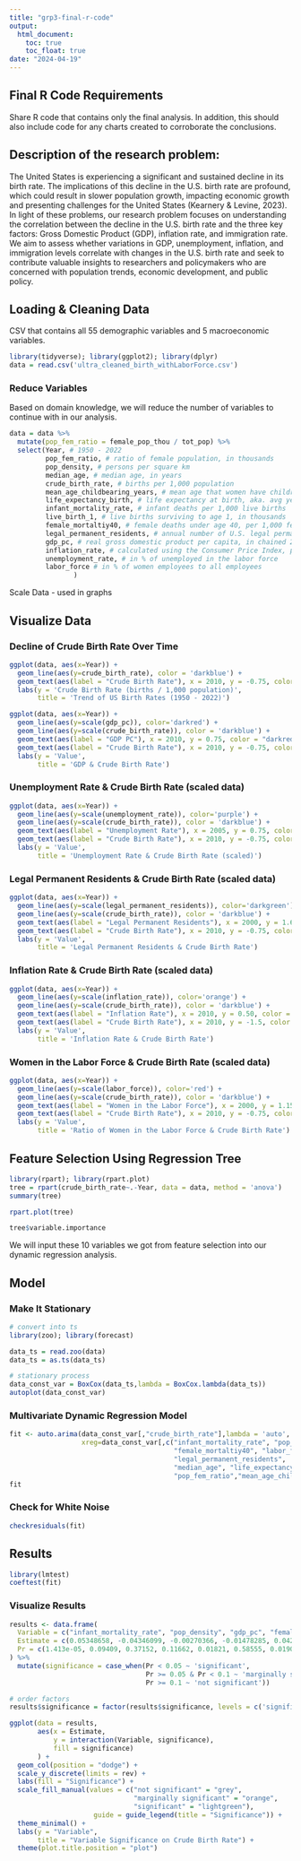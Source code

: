 ---
title: "grp3-final-r-code"
output: 
  html_document:
    toc: true
    toc_float: true
date: "2024-04-19"
---
## Final R Code Requirements
Share R code that contains only the final analysis. In addition, this should also include code for any charts created to corroborate the conclusions. 

## Description of the research problem:

The United States is experiencing a significant and sustained decline in its birth rate. The implications of this decline in the U.S. birth rate are profound, which could result in slower population growth, impacting economic growth and presenting challenges for the United States (Kearnery & Levine, 2023). In light of these problems, our research problem focuses on understanding the correlation between the decline in the U.S. birth rate and the three key factors: Gross Domestic Product (GDP), inflation rate, and immigration rate. We aim to assess whether variations in GDP, unemployment, inflation, and immigration levels correlate with changes in the U.S. birth rate and seek to contribute valuable insights to researchers and policymakers who are concerned with population trends, economic development, and public policy.

## Loading & Cleaning Data

CSV that contains all 55 demographic variables and 5 macroeconomic variables. 
```{r}
library(tidyverse); library(ggplot2); library(dplyr)
data = read.csv('ultra_cleaned_birth_withLaborForce.csv')
```

### Reduce Variables

Based on domain knowledge, we will reduce the number of variables to continue with in our analysis.
```{r}
data = data %>%
  mutate(pop_fem_ratio = female_pop_thou / tot_pop) %>%
  select(Year, # 1950 - 2022
         pop_fem_ratio, # ratio of female population, in thousands 
         pop_density, # persons per square km
         median_age, # median age, in years
         crude_birth_rate, # births per 1,000 population
         mean_age_childbearing_years, # mean age that women have children
         life_expectancy_birth, # life expectancy at birth, aka. avg years that infant would live if current death rates are constant
         infant_mortality_rate, # infant deaths per 1,000 live births
         live_birth_1, # live births surviving to age 1, in thousands
         female_mortaltiy40, # female deaths under age 40, per 1,000 female live births
         legal_permanent_residents, # annual number of U.S. legal permanent residents 
         gdp_pc, # real gross domestic product per capita, in chained 2017 dollars, seasonally adjusted 
         inflation_rate, # calculated using the Consumer Price Index, published by the Bureau of Labor Statistics
         unemployment_rate, # in % of unemployed in the labor force
         labor_force # in % of women employees to all employees
                )
```

Scale Data - used in graphs

## Visualize Data

### Decline of Crude Birth Rate Over Time
```{r}
ggplot(data, aes(x=Year)) + 
  geom_line(aes(y=crude_birth_rate), color = 'darkblue') +
  geom_text(aes(label = "Crude Birth Rate"), x = 2010, y = -0.75, color = "darkblue", vjust = -0.5, hjust = 0) +
  labs(y = 'Crude Birth Rate (births / 1,000 population)',
       title = 'Trend of US Birth Rates (1950 - 2022)')
```


```{r}
ggplot(data, aes(x=Year)) + 
  geom_line(aes(y=scale(gdp_pc)), color='darkred') +
  geom_line(aes(y=scale(crude_birth_rate)), color = 'darkblue') +
  geom_text(aes(label = "GDP PC"), x = 2010, y = 0.75, color = "darkred", vjust = -0.5, hjust = 0) +
  geom_text(aes(label = "Crude Birth Rate"), x = 2010, y = -0.75, color = "darkblue", vjust = -0.5, hjust = 0) +
  labs(y = 'Value',
       title = 'GDP & Crude Birth Rate')
```

### Unemployment Rate & Crude Birth Rate (scaled data)

```{r}
ggplot(data, aes(x=Year)) + 
  geom_line(aes(y=scale(unemployment_rate)), color='purple') +
  geom_line(aes(y=scale(crude_birth_rate)), color = 'darkblue') +
  geom_text(aes(label = "Unemployment Rate"), x = 2005, y = 0.75, color = "purple", vjust = -0.5, hjust = 0) +
  geom_text(aes(label = "Crude Birth Rate"), x = 2010, y = -0.75, color = "darkblue", vjust = -0.5, hjust = 0) +
  labs(y = 'Value',
       title = 'Unemployment Rate & Crude Birth Rate (scaled)')
```

### Legal Permanent Residents & Crude Birth Rate (scaled data)

```{r}
ggplot(data, aes(x=Year)) + 
  geom_line(aes(y=scale(legal_permanent_residents)), color='darkgreen') +
  geom_line(aes(y=scale(crude_birth_rate)), color = 'darkblue') +
  geom_text(aes(label = "Legal Permanent Residents"), x = 2000, y = 1.60, color = "darkgreen", vjust = -0.5, hjust = 0) +
  geom_text(aes(label = "Crude Birth Rate"), x = 2010, y = -0.75, color = "darkblue", vjust = -0.5, hjust = 0) +
  labs(y = 'Value',
       title = 'Legal Permanent Residents & Crude Birth Rate')
```

### Inflation Rate & Crude Birth Rate (scaled data)

```{r}
ggplot(data, aes(x=Year)) + 
  geom_line(aes(y=scale(inflation_rate)), color='orange') +
  geom_line(aes(y=scale(crude_birth_rate)), color = 'darkblue') +
  geom_text(aes(label = "Inflation Rate"), x = 2010, y = 0.50, color = "orange", vjust = -0.5, hjust = 0) +
  geom_text(aes(label = "Crude Birth Rate"), x = 2010, y = -1.5, color = "darkblue", vjust = -0.5, hjust = 0) +
  labs(y = 'Value',
       title = 'Inflation Rate & Crude Birth Rate')
```

### Women in the Labor Force & Crude Birth Rate (scaled data)

```{r}
ggplot(data, aes(x=Year)) + 
  geom_line(aes(y=scale(labor_force)), color='red') +
  geom_line(aes(y=scale(crude_birth_rate)), color = 'darkblue') +
  geom_text(aes(label = "Women in the Labor Force"), x = 2000, y = 1.15, color = "red", vjust = -0.5, hjust = 0) +
  geom_text(aes(label = "Crude Birth Rate"), x = 2010, y = -0.75, color = "darkblue", vjust = -0.5, hjust = 0) +
  labs(y = 'Value',
       title = 'Ratio of Women in the Labor Force & Crude Birth Rate')
```

## Feature Selection Using Regression Tree

```{r}
library(rpart); library(rpart.plot)
tree = rpart(crude_birth_rate~.-Year, data = data, method = 'anova')
summary(tree)
```

```{r}
rpart.plot(tree)
```

```{r}
tree$variable.importance
```
We will input these 10 variables we got from feature selection into our dynamic regression analysis.


## Model

### Make It Stationary

```{r}
# convert into ts 
library(zoo); library(forecast)

data_ts = read.zoo(data)
data_ts = as.ts(data_ts)
```

```{r}
# stationary process
data_const_var = BoxCox(data_ts,lambda = BoxCox.lambda(data_ts))
autoplot(data_const_var)
```
### Multivariate Dynamic Regression Model 
```{r}
fit <- auto.arima(data_const_var[,"crude_birth_rate"],lambda = 'auto',
                  xreg=data_const_var[,c("infant_mortality_rate", "pop_density", "gdp_pc",
                                         "female_mortaltiy40", "labor_force", 
                                         "legal_permanent_residents",
                                         "median_age", "life_expectancy_birth",
                                         "pop_fem_ratio","mean_age_childbearing_years")])
fit
```
### Check for White Noise
```{r}
checkresiduals(fit)
```

## Results
```{r}
library(lmtest)
coeftest(fit)
```
### Visualize Results
```{r}
results <- data.frame( 
  Variable = c("infant_mortality_rate", "pop_density", "gdp_pc", "female_mortaltiy40", "labor_force", "legal_permanent_residents", "median_age", "life_expectancy_birth", "pop_fem_ratio", "mean_age_childbearing_years"),
  Estimate = c(0.05348658, -0.04346099, -0.00270366, -0.01478285, 0.04275058, 0.00011862, 0.10009594, 0.07254355, -0.25947885, -0.09138491),
  Pr = c(1.413e-05, 0.09409, 0.37152, 0.11662, 0.01821, 0.58555, 0.01906, 0.14096, 0.66853, 0.25567)
) %>%
  mutate(significance = case_when(Pr < 0.05 ~ 'significant',
                                  Pr >= 0.05 & Pr < 0.1 ~ 'marginally significant',
                                  Pr >= 0.1 ~ 'not significant'))

# order factors
results$significance = factor(results$significance, levels = c('significant', 'marginally significant', 'not significant'))
```


```{r}
ggplot(data = results, 
       aes(x = Estimate, 
           y = interaction(Variable, significance), 
           fill = significance)
       ) +
  geom_col(position = "dodge") +
  scale_y_discrete(limits = rev) + 
  labs(fill = "Significance") +
  scale_fill_manual(values = c("not significant" = "grey", 
                               "marginally significant" = "orange", 
                               "significant" = "lightgreen"),
                     guide = guide_legend(title = "Significance")) +
  theme_minimal() +
  labs(y = "Variable",
       title = "Variable Significance on Crude Birth Rate") +
  theme(plot.title.position = "plot")
```
